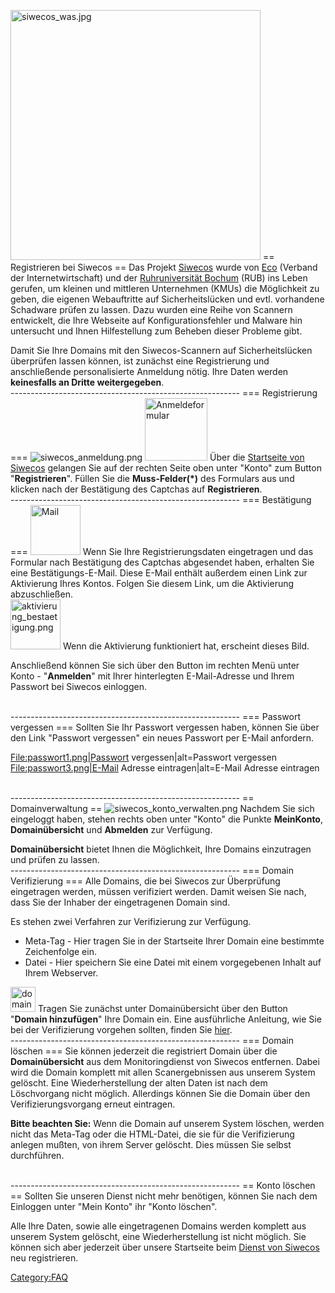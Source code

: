 [[File:siwecos_was.jpg|right|400px]]
<!--
- - - - - - - - - - - - - - - - - - - - - - - - - - - - -
-
-
-->== Registrieren bei Siwecos  ==<!--
-
-
- - - - - - - - - - - - - - - - - - - - - - - - - - - -->
Das Projekt [https://siwecos.de Siwecos] wurde von [https://www.eco.de/ Eco] (Verband der Internetwirtschaft) und der [http://www.ruhr-uni-bochum.de/ Ruhruniversität Bochum] (RUB) ins Leben gerufen, um kleinen und mittleren Unternehmen (KMUs) die Möglichkeit zu geben, die eigenen Webauftritte auf Sicherheitslücken und evtl. vorhandene Schadware prüfen zu lassen. Dazu wurden eine Reihe von Scannern entwickelt, die Ihre Webseite auf Konfigurationsfehler und Malware hin untersucht und Ihnen Hilfestellung zum Beheben dieser Probleme gibt.

Damit Sie Ihre Domains mit den Siwecos-Scannern auf Sicherheitslücken überprüfen lassen können, ist zunächst eine Registrierung und anschließende personalisierte Anmeldung nötig. Ihre Daten werden '''keinesfalls an Dritte weitergegeben'''.
<br clear="all" />
---------------------------------------------------------
<!--
- - - - - - - - - - - - - - - - - - - - - - - - - - - - -
-
-
-->=== Registrierung ===<!--
-
-
- - - - - - - - - - - - - - - - - - - - - - - - - - - -->
[[File:siwecos_anmeldung.png|left]] [[File:Anmeldedaten.png|thumb|100px|Anmeldeformular]]
Über die [https://siwecos.de/ Startseite von Siwecos] gelangen Sie auf der rechten Seite oben unter "Konto" zum Button "'''Registrieren'''". Füllen Sie  die '''Muss-Felder(*)''' des Formulars aus und klicken nach der Bestätigung des Captchas auf '''Registrieren'''. 
<br clear="all" />
---------------------------------------------------------
<!--
- - - - - - - - - - - - - - - - - - - - - - - - - - - - -
-
-
-->=== Bestätigung ===<!--
-
-
- - - - - - - - - - - - - - - - - - - - - - - - - - - -->
[[File:siwecos_email_bestaetigung.jpg|thumb|left|80px|Mail]]
Wenn Sie Ihre Registrierungsdaten eingetragen und das Formular nach Bestätigung des Captchas abgesendet haben, erhalten Sie eine Bestätigungs-E-Mail. Diese E-Mail enthält außerdem einen Link zur Aktivierung Ihres Kontos. Folgen Sie diesem Link, um die Aktivierung abzuschließen.
<br clear="all" />
[[File:aktivierung_bestaetigung.png|left|thumb|80px]]
Wenn die Aktivierung funktioniert hat, erscheint dieses Bild.

Anschließend können Sie sich über den Button im rechten Menü unter Konto - "'''Anmelden'''" mit Ihrer hinterlegten E-Mail-Adresse und Ihrem Passwort bei Siwecos einloggen.

<br clear="all" />
---------------------------------------------------------
<!--
- - - - - - - - - - - - - - - - - - - - - - - - - - - - -
-
-
-->=== Passwort vergessen ===<!--
-
-
- - - - - - - - - - - - - - - - - - - - - - - - - - - -->
Sollten Sie Ihr Passwort vergessen haben, können Sie über den Link "Passwort vergessen" ein neues Passwort per E-Mail anfordern.
<gallery mode="packed-overlay">
File:passwort1.png|Passwort vergessen|alt=Passwort vergessen
File:passwort3.png|E-Mail Adresse eintragen|alt=E-Mail Adresse eintragen
</gallery>
<br clear="all" />
---------------------------------------------------------
<!--
- - - - - - - - - - - - - - - - - - - - - - - - - - - - -
-
-
-->== Domainverwaltung ==<!--
-
-
- - - - - - - - - - - - - - - - - - - - - - - - - - - -->
[[File:siwecos_konto_verwalten.png|left]]
Nachdem Sie sich eingeloggt haben, stehen rechts oben unter "Konto" die Punkte '''MeinKonto''', '''Domainübersicht''' und '''Abmelden''' zur Verfügung.

'''Domainübersicht''' bietet Ihnen die Möglichkeit, Ihre Domains einzutragen und prüfen zu lassen.
<br clear="all" />
---------------------------------------------------------
<!--
- - - - - - - - - - - - - - - - - - - - - - - - - - - - -
-
-
-->=== Domain Verifizierung ===<!--
-
-
- - - - - - - - - - - - - - - - - - - - - - - - - - - -->
Alle Domains, die bei Siwecos zur Überprüfung eingetragen werden, müssen verifiziert werden. Damit weisen Sie nach, dass Sie der Inhaber der eingetragenen Domain sind.

Es stehen zwei Verfahren zur Verifizierung zur Verfügung.

* Meta-Tag - Hier tragen Sie in der Startseite Ihrer Domain eine bestimmte Zeichenfolge ein.
* Datei - Hier speichern Sie eine Datei mit einem vorgegebenen Inhalt auf Ihrem Webserver. 

[[File:domain_hinzufuegen2.jpg|thumb|left|40px]]
Tragen Sie zunächst unter Domainübersicht über den Button "'''Domain hinzufügen'''" Ihre Domain ein. Eine ausführliche Anleitung, wie Sie bei der Verifizierung vorgehen sollten, finden Sie [[Domain-Verifizierung/DE|hier]].
<br clear="all" />
---------------------------------------------------------
<!--
- - - - - - - - - - - - - - - - - - - - - - - - - - - - -
-
-
-->=== Domain löschen ===<!--
-
-
- - - - - - - - - - - - - - - - - - - - - - - - - - - -->
Sie können jederzeit die registriert Domain über die '''Domainübersicht''' aus dem Monitoringdienst von Siwecos entfernen. Dabei wird die Domain komplett mit allen Scanergebnissen aus unserem System gelöscht. Eine Wiederherstellung der alten Daten ist nach dem Löschvorgang nicht möglich. Allerdings können Sie die Domain über den Verifizierungsvorgang erneut eintragen.

'''Bitte beachten Sie:''' Wenn die Domain auf unserem System löschen, werden nicht das Meta-Tag oder die HTML-Datei, die sie für die Verifizierung anlegen mußten, von ihrem Server gelöscht. Dies müssen Sie selbst durchführen.

<br clear="all" />
---------------------------------------------------------
<!--
- - - - - - - - - - - - - - - - - - - - - - - - - - - - -
-
-
-->== Konto löschen ==<!--
-
-
- - - - - - - - - - - - - - - - - - - - - - - - - - - -->
Sollten Sie unseren Dienst nicht mehr benötigen, können Sie nach dem Einloggen unter "Mein Konto" ihr "Konto löschen".

Alle Ihre Daten, sowie alle eingetragenen Domains werden komplett aus unserem System gelöscht, eine Wiederherstellung ist nicht möglich. Sie können sich aber jederzeit über unsere Startseite beim [https://siwecos.de Dienst von Siwecos] neu registrieren.

[[Category:FAQ]]
